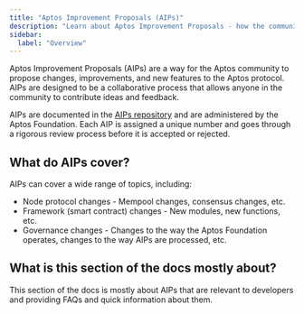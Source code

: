 ```yaml
---
title: "Aptos Improvement Proposals (AIPs)"
description: "Learn about Aptos Improvement Proposals - how the community proposes changes and improvements to the Aptos protocol"
sidebar:
  label: "Overview"
---
```


Aptos Improvement Proposals (AIPs) are a way for the Aptos community to propose
changes, improvements, and new features to the Aptos protocol. AIPs are designed
to be a collaborative process that allows anyone in the community to contribute
ideas and feedback.

AIPs are documented in the [AIPs repository](https://github.com/aptos-foundation/AIPs)
and are administered by the Aptos Foundation. Each AIP is assigned a unique
number and goes through a rigorous review process before it is accepted or rejected.

## What do AIPs cover?

AIPs can cover a wide range of topics, including:

- Node protocol changes - Mempool changes, consensus changes, etc.
- Framework (smart contract) changes - New modules, new functions, etc.
- Governance changes - Changes to the way the Aptos Foundation operates, changes
  to the way AIPs are processed, etc.

## What is this section of the docs mostly about?

This section of the docs is mostly about AIPs that are relevant to developers
and providing FAQs and quick information about them.
